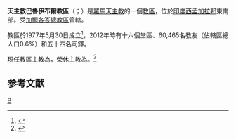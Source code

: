 {{Refimprove|time=2019-08-14T14:19:13+00:00}}
{{Infobox Roman Catholic diocese
|Roman Catholic Diocese of = 天主教巴魯伊布爾教區
|Latin name of diocese = Dioecesis Baruipurensis
|border = catholic
|image = 
|caption = 
|location = [[印度|印度]]
|territory = [[西孟加拉邦|西孟加拉邦]]東南部
|population = 60,465
|rite = [[罗马礼|罗马礼]]
|patron = 
|province = [[天主教加爾各答總教區|加爾各答]]
|established = 1977年
|cathedral = 
|co-cathedral =
|leadership = 主教
|website = 
|pope = {{incumbent pope}}
|ordinary = {{link-en|什亞馬爾·博塞 (主教)|Shyamal Bose (bishop)|什亞馬爾·博塞}}
|coadjutor bishop = 
|auxiliary =
|emeritus = {{link-de|薩爾瓦多雷·羅保|Salvadore Lobo}}
}}
'''天主教巴魯伊布爾教區'''（{{lang-la|Dioecesis Baruipurensis}}；{{lang-en|Diocese of Baruipur}}）是[[羅馬天主教|羅馬天主教]]的一個[[教區|教區]]，位於[[印度|印度]][[西孟加拉邦|西孟加拉邦]]東南部。受[[天主教加爾各答總教區|加爾各答總教區]]管轄。

教區於1977年5月30日成立<ref>{{cite book |title=ACTA APOSTOLICAE SEDIS |volume=LXIX |year=1977 |publisher=Typis Polyglottis Vaticanis |pages=561-562 |url=https://www.vatican.va/archive/aas/documents/AAS-69-1977-ocr.pdf |accessdate=2020-05-04 |archiveurl=https://web.archive.org/web/20200504105838/https://www.vatican.va/archive/aas/documents/AAS-69-1977-ocr.pdf |archivedate=2020-05-04 |language=la |dead-url=no }}</ref>，2012年時有十六個堂區、60,465名教友（佔轄區總人口0.6%）和五十四名司鐸。

現任教區主教為{{link-en|什亞馬爾·博塞 (主教)|Shyamal Bose (bishop)|什亞馬爾·博塞}}，榮休主教為{{link-de|薩爾瓦多雷·羅保|Salvadore Lobo}}。<ref>{{cite press release |title=Resignations and Appointments, 04.05.2020 |url=https://press.vatican.va/content/salastampa/en/bollettino/pubblico/2020/05/04/200504a.html |publisher=Holy See Press Office |accessdate=2020-05-04 |archiveurl=https://web.archive.org/web/20200504120800/https://press.vatican.va/content/salastampa/en/bollettino/pubblico/2020/05/04/200504a.html |archivedate=2020-05-04 |language=en |date=2020-05-04 |dead-url=no }}</ref>

==参考文献==
{{reflist}}

{{印度天主教拉丁禮教區}}
[[Category:印度天主教教區|B]]